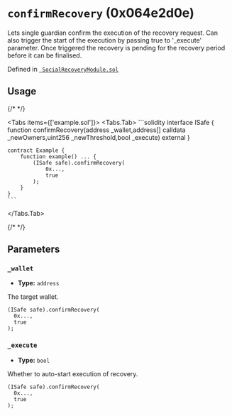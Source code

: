 

<LegacyCallout />

# `confirmRecovery` (0x064e2d0e)



Lets single guardian confirm the execution of the recovery request.
Can also trigger the start of the execution by passing true to '_execute' parameter.
Once triggered the recovery is pending for the recovery period before it can be finalised.




Defined in [` SocialRecoveryModule.sol`](https://github.com/safe-global/safe-modules/tree/recovery/v0.1.0/modules/recovery/contracts/generated-markups/candide-contracts/contracts/modules/social_recovery/SocialRecoveryModule.sol#Lundefined)


## Usage

{/* <!-- vale off --> */}

<Tabs items={['example.sol']}>
  <Tabs.Tab>
    ```solidity
    interface ISafe {
        function confirmRecovery(address _wallet,address[] calldata _newOwners,uint256 _newThreshold,bool _execute) external
    }

    contract Example {
        function example() ... {
            (ISafe safe).confirmRecovery(
                0x...,
                true
            );
        }
    }
    ```
  </Tabs.Tab>
</Tabs>

{/* <!-- vale on --> */}



## Parameters

### `_wallet`

  - **Type:** `address`

  The target wallet.

  ```solidity focus=2
  (ISafe safe).confirmRecovery(
    0x...,
    true
  );
  ```


### `_execute`

  - **Type:** `bool`

  Whether to auto-start execution of recovery.

  ```solidity focus=3
  (ISafe safe).confirmRecovery(
    0x...,
    true
  );
  ```





